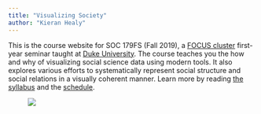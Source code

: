 ```yaml
---
title: "Visualizing Society"
author: "Kieran Healy"
---
```


[^courseinfo]: {-}
  `r blogdown::shortcode("courseinfo")`

This is the course website for SOC 179FS (Fall 2019), a [FOCUS cluster](https://focus.duke.edu/focus-program) first-year seminar taught at [Duke University](http://duke.edu). The course teaches you the how and why of visualizing social science data using modern tools. It also explores various efforts to systematically represent social structure and social relations in a visually coherent manner. Learn more by reading [the syllabus](syllabus/) and the [schedule](schedule/).

<figure>
[![](/images/vax-excerpt.png)](/images/vax-excerpt.png)
</figure>

